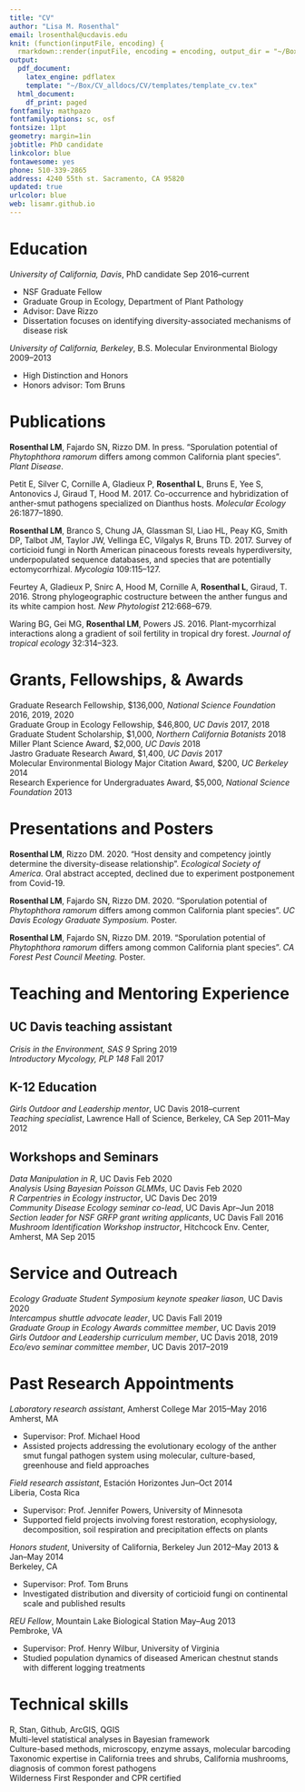 ```yaml
---
title: "CV"
author: "Lisa M. Rosenthal"
email: lrosenthal@ucdavis.edu
knit: (function(inputFile, encoding) {
  rmarkdown::render(inputFile, encoding = encoding, output_dir = "~/Box/CV_alldocs/CV/output") })
output:
  pdf_document:
    latex_engine: pdflatex
    template: "~/Box/CV_alldocs/CV/templates/template_cv.tex"
  html_document:
    df_print: paged
fontfamily: mathpazo
fontfamilyoptions: sc, osf
fontsize: 11pt
geometry: margin=1in
jobtitle: PhD candidate
linkcolor: blue
fontawesome: yes
phone: 510-339-2865
address: 4240 55th st. Sacramento, CA 95820
updated: true
urlcolor: blue
web: lisamr.github.io
---
```


# Education

*University of California, Davis*, PhD candidate \hfill Sep 2016--current

- NSF Graduate Fellow
- Graduate Group in Ecology, Department of Plant Pathology
- Advisor: Dave Rizzo
- Dissertation focuses on identifying diversity-associated mechanisms of disease risk

*University of California, Berkeley*, B.S. Molecular Environmental Biology \hfill 2009--2013  

- High Distinction and Honors
- Honors advisor: Tom Bruns

\setlength{\parindent}{-.25in}
\setlength{\leftskip}{0.25in}
\setlength{\parskip}{8pt}
\noindent

# Publications

**Rosenthal LM**, Fajardo SN, Rizzo DM. In press. "Sporulation potential of *Phytophthora ramorum* differs among common California plant species". *Plant Disease*.   

Petit E, Silver C, Cornille A, Gladieux P, **Rosenthal L**, Bruns E, Yee S, Antonovics J, Giraud T, Hood M. 2017. Co-occurrence and hybridization of anther-smut pathogens specialized on Dianthus hosts. *Molecular Ecology* 26:1877–1890.  

**Rosenthal LM**, Branco S, Chung JA, Glassman SI, Liao HL, Peay KG, Smith DP, Talbot JM, Taylor JW, Vellinga EC, Vilgalys R, Bruns TD. 2017. Survey of corticioid fungi in North American pinaceous forests reveals hyperdiversity, underpopulated sequence databases, and species that are potentially ectomycorrhizal. *Mycologia* 109:115–127.  

Feurtey A, Gladieux P, Snirc A, Hood M, Cornille A, **Rosenthal L**, Giraud, T. 2016. Strong phylogeographic costructure between the anther fungus and its white campion host. *New Phytologist* 212:668–679.  

Waring BG, Gei MG, **Rosenthal LM**, Powers JS. 2016. Plant-mycorrhizal interactions along a gradient of soil fertility in tropical dry forest. *Journal of tropical ecology* 32:314–323.  

\setlength{\parindent}{0in}
\setlength{\leftskip}{0in}

# Grants, Fellowships, & Awards 

Graduate Research Fellowship, $136,000, *National Science Foundation* \hfill 2016, 2019, 2020  
Graduate Group in Ecology Fellowship, $46,800, *UC Davis* \hfill 2017, 2018  
Graduate Student Scholarship, $1,000, *Northern California Botanists* \hfill 2018  
Miller Plant Science Award, $2,000, *UC Davis* \hfill 2018  
Jastro Graduate Research Award, $1,400, *UC Davis* \hfill 2017  
Molecular Environmental Biology Major Citation Award, $200, *UC Berkeley* \hfill 2014  
Research Experience for Undergraduates Award, $5,000, *National Science Foundation* \hfill 2013  

\setlength{\parindent}{-.25in}
\setlength{\leftskip}{0.25in}
\setlength{\parskip}{8pt}
\noindent

# Presentations and Posters

**Rosenthal LM**, Rizzo DM. 2020. "Host density and competency jointly determine the diversity-disease relationship". *Ecological Society of America.* Oral abstract accepted, declined due to experiment postponement from Covid-19.  

**Rosenthal LM**, Fajardo SN, Rizzo DM. 2020. "Sporulation potential of *Phytophthora ramorum* differs among common California plant species". *UC Davis Ecology Graduate Symposium.* Poster.  

**Rosenthal LM**, Fajardo SN, Rizzo DM. 2019. "Sporulation potential of *Phytophthora ramorum* differs among common California plant species". *CA Forest Pest Council Meeting.* Poster.

\setlength{\parindent}{0in}
\setlength{\leftskip}{0in}

# Teaching and Mentoring Experience 

## UC Davis teaching assistant  
*Crisis in the Environment, SAS 9* \hfill Spring 2019  
*Introductory Mycology, PLP 148* \hfill Fall 2017  

## K-12 Education

*Girls Outdoor and Leadership mentor*, UC Davis \hfill 2018--current  
*Teaching specialist*, Lawrence Hall of Science, Berkeley, CA  \hfill Sep 2011--May 2012  


## Workshops and Seminars
*Data Manipulation in R*, UC Davis \hfill Feb 2020  
*Analysis Using Bayesian Poisson GLMMs*, UC Davis \hfill Feb 2020  
*R Carpentries in Ecology instructor*, UC Davis \hfill Dec 2019  
*Community Disease Ecology seminar co-lead*, UC Davis \hfill Apr--Jun 2018    
*Section leader for NSF GRFP grant writing applicants*, UC Davis \hfill Fall 2016  
*Mushroom Identification Workshop instructor*, Hitchcock Env. Center, Amherst, MA \hfill Sep 2015  

  
# Service and Outreach
*Ecology Graduate Student Symposium keynote speaker liason*, UC Davis \hfill 2020  
*Intercampus shuttle advocate leader*, UC Davis \hfill Fall 2019   
*Graduate Group in Ecology Awards committee member*, UC Davis \hfill 2019  
*Girls Outdoor and Leadership curriculum member*, UC Davis \hfill 2018, 2019  
*Eco/evo seminar committee member*, UC Davis \hfill 2017--2019 

# Past Research Appointments

*Laboratory research assistant*, Amherst College \hfill Mar 2015--May 2016  
Amherst, MA

- Supervisor: Prof. Michael Hood
- Assisted projects addressing the evolutionary ecology of the anther smut fungal pathogen system using molecular, culture-based, greenhouse and field approaches

*Field research assistant*, Estación Horizontes \hfill Jun--Oct 2014  
Liberia, Costa Rica 

- Supervisor: Prof. Jennifer Powers, University of Minnesota
- Supported field projects involving forest restoration, ecophysiology, decomposition, soil respiration and precipitation effects on plants

*Honors student*, University of California, Berkeley \hfill Jun 2012--May 2013 & Jan--May 2014  
Berkeley, CA 

- Supervisor: Prof. Tom Bruns
- Investigated distribution and diversity of corticioid fungi on continental scale and published results

*REU Fellow*, Mountain Lake Biological Station \hfill May--Aug 2013  
Pembroke, VA

- Supervisor: Prof. Henry Wilbur, University of Virginia
- Studied population dynamics of diseased American chestnut stands with different logging treatments

# Technical skills  

R, Stan, Github, ArcGIS, QGIS  
Multi-level statistical analyses in Bayesian framework  
Culture-based methods, microscopy, enzyme assays, molecular barcoding  
Taxonomic expertise in California trees and shrubs, California mushrooms, diagnosis of common forest pathogens  
Wilderness First Responder and CPR certified  
